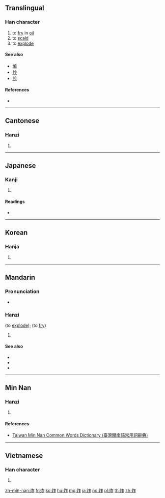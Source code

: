 ==Translingual==

===Han character===
{{Han char|rn=86|rad=火|as=05|sn=9|four=98811|canj=FOS|ids=⿰火乍}}

# to [[fry]] in [[oil]]
# to [[scald]]
# to [[explode]]

====See also====
* [[煸]]
* [[炒]]
* [[煎]]

====References====
* {{Han ref|kx=0669.101|dkj=18979|dj=1078.140|hdz=32196.010|uh=70B8|ud=28856|bh=ACB5|bd=44213}}

----

==Cantonese==

===Hanzi===
{{yue-hanzi|jyut=[[zaa3]]|y=ja3}}

# {{defn|lang=yue|sort=火05}}

----

==Japanese==

===Kanji===
{{ja-kanji|grade=|rs=火05}}

# {{defn|lang=ja|sort=火05}}

====Readings====
* {{ja-readings|on=[[さく]] (saku), [[さ]] (sa), [[さつ]] (satsu)|kun=[[あげる]] (ageru)}}

----

==Korean==

===Hanja===
{{ko-hanja|hangeul=작|eumhun=|rv=jak|mr=chak|y=cak}}

# {{defn|lang=ko|sort=火05}}

----

==Mandarin==

===Pronunciation===
* {{audio|Zh-zhà.ogg|Audio|lang=cmn}}

===Hanzi===
{{cmn-hanzi|pin=[[zhà]] ([[zha4]])|wg=cha<sup>4</sup>}} (to [[explode]]); {{cmn-hanzi|pin=[[zhá]] ([[zha2]])|wg=cha<sup>2</sup>}} (to [[fry]])

# {{defn|lang=cmn|sort=火05}}

====See also====
* {{zh-l|煸|tr=biān}}
* {{zh-l|炒|tr=chǎo}}
* {{zh-l|煎|tr=jiān}}

----

==Min Nan==

===Hanzi===
{{nan-hanzi|poj=chà (cha<sup>3</sup>), choàⁿ (choaⁿ<sup>3</sup>), chia̍h (chiah<sup>8</sup>)|tlpa=tsà (tsa<sup>3</sup>), tsuànn (tsuann<sup>3</sup>), tsia̍h (tsiah<sup>8</sup>)}}

# {{defn|lang=nan|sort=火05}}

====References====
* [http://twblg.dict.edu.tw/holodict_new/result_detail.jsp?n_no=5191&curpage=1&sample=%E7%82%B8&radiobutton=1&querytarget=1&limit=20&pagenum=1&rowcount=10 Taiwan Min Nan Common Words Dictionary (臺灣閩南語常用詞辭典)]

----

==Vietnamese==

===Han character===
{{vi-hantu|[[tạc]]|rs=火05}}

# {{defn|lang=vi|sort=火05}}

[[zh-min-nan:炸]]
[[fr:炸]]
[[ko:炸]]
[[hu:炸]]
[[mg:炸]]
[[ja:炸]]
[[no:炸]]
[[pl:炸]]
[[th:炸]]
[[zh:炸]]